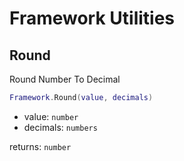 # Framework Utilities

## Round

Round Number To Decimal

```lua
Framework.Round(value, decimals)
```

- value: `number`
- decimals: `numbers`

returns: `number`